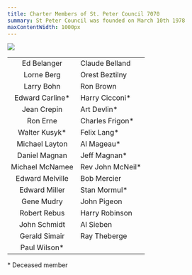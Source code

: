 ```yaml
---
title: Charter Members of St. Peter Council 7070
summary: St Peter Council was founded on March 10th 1978
maxContentWidth: 1000px
---
```


<Image src="/api/images/Web/St. Peter Charter.jpg" float="right" />

|                  |                   |
| :--------------: | :---------------- |
|   Ed Belanger    | Claude Belland    |
|    Lorne Berg    | Orest Beztilny    |
|    Larry Bohn    | Ron Brown         |
| Edward Carline\* | Harry Cicconi\*   |
|   Jean Crepin    | Art Devlin\*      |
|     Ron Erne     | Charles Frigon\*  |
|  Walter Kusyk\*  | Felix Lang\*      |
|  Michael Layton  | Al Mageau\*       |
|  Daniel Magnan   | Jeff Magnan\*     |
| Michael McNamee  | Rev John McNeil\* |
| Edward Melville  | Bob Mercier       |
|  Edward Miller   | Stan Mormul\*     |
|    Gene Mudry    | John Pigeon       |
|   Robert Rebus   | Harry Robinson    |
|   John Schmidt   | Al Sieben         |
|  Gerald Simair   | Ray Theberge      |
|  Paul Wilson\*   |                   |

\* Deceased member
